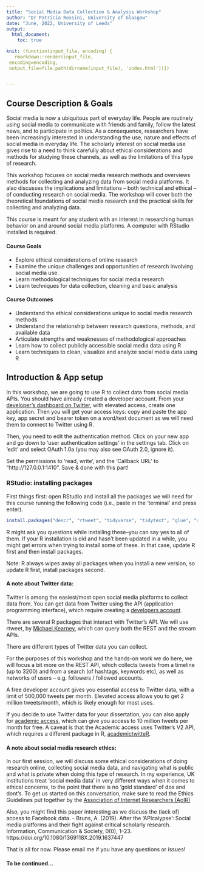 ```yaml
---
title: "Social Media Data Collection & Analysis Workshop"
author: "Dr Patricia Rossini, University of Glasgow"
date: "June, 2022, University of Leeds"
output: 
  html_document:
    toc: true

knit: (function(input_file, encoding) {
   rmarkdown::render(input_file,
 encoding=encoding,
 output_file=file.path(dirname(input_file), 'index.html'))})


---
```




## Course Description & Goals

Social media is now a ubiquitous part of everyday life. People are routinely using social media to communicate with friends and family, follow the latest news, and to participate in politics. As a consequence, researchers have been increasingly interested in understanding the use, nature and effects of social media in everyday life. The scholarly interest on social media use gives rise to a need to think carefully about ethical considerations and methods for studying these channels, as well as the limitations of this type of research.

This workshop focuses on social media research methods and overviews methods for collecting and analyzing data from social media platforms. It also discusses the implications and limitations – both technical and ethical – of conducting research on social media. The workshop will cover both the theoretical foundations of social media research and the practical skills for collecting and analyzing data.

This course is meant for any student with an interest in researching human behavior on and around social media platforms. A computer with RStudio installed is required.



#### Course Goals

   - Explore ethical considerations of online research
   - Examine the unique challenges and opportunities of research involving social media use.
   - Learn methodological techniques for social media research
   - Learn techniques for data collection, cleaning and basic analysis

#### Course Outcomes

  - Understand the ethical considerations unique to social media research methods
  - Understand the relationship between research questions, methods, and available data
  - Articulate strengths and weaknesses of methodological approaches
  - Learn how to collect publicly accessible social media data using R
  - Learn techniques to clean, visualize and analyze social media data using R


## Introduction & App setup

In this workshop, we are going to use R to collect data from social media APIs. 
You should have already created a developer account. From your [developer's dashboard on Twitter](https://developer.twitter.com/en/portal/dashboard), with elevated access, create one application. Then you will get your access keys: copy and paste the app key, app secret and bearer token on a word/text document as we will need them to connect to Twitter using R. 

Then, you need to edit the authentication method. Click on your new app and go down to 'user authentication settings' in the settings tab. 
Click on 'edit' and select OAuth 1.0a (you may also see OAuth 2.0, ignore it). 

Set the permissions to 'read, write', and the 'Callback URL' to "http://127.0.0.1:1410". Save & done with this part!



### RStudio: installing packages

First things first: open RStudio and install all the packages we will need for this course running the following code (i.e., paste in the 'terminal' and press enter).

```r
install.packages("descr", "rtweet", "tidyverse", "tidytext", "glue", "stringr", "wordcloud", "lubridate", "httr", "httpuv" )
```


R might ask you questions while installing these--you can say yes to all of them. 
If your R installation is old and hasn't been updated in a while, you might get errors when trying to install some of these. In that case, update R first and then install packages. 

Note: R always wipes away all packages when you install a new version, so update R first, install packages second. 


#### A note about Twitter data:

Twitter is among the easiest/most open social media platforms to collect data from. You can get data from Twitter using the API (application programming interface), which require creating a [developers account](http://dev.twitter.com). 

There are several R packages that interact with Twitter's API. We will use rtweet, by [Michael Kearney](https://rtweet.info/articles/intro.html), which can query both the REST and the stream APIs.


There are different types of Twitter data you can collect. 


For the purposes of this workshop and the hands-on work we do here, we will focus a bit more on the REST API, which collects tweets from a timeline (up to 3200) and from a search (of hashtags, keywords etc), as well as networks of users -- e.g. followers / followed accounts.


A free developer account gives you essential access to Twitter data, with a limit of 500,000 tweets per month. Elevated access allows you to get 2 million tweets/month, which is likely enough for most uses. 

If you decide to use Twitter data for your dissertation, you can also apply for [academic access](https://developer.twitter.com/en/products/twitter-api/academic-research), which can give you access to 10 million tweets per month for free. A caveat is that the Academic access uses Twitter's V2 API, which requires a different package in R,  [academictwitteR](https://cran.r-project.org/web/packages/academictwitteR/vignettes/academictwitteR-intro.html).

#### A note about social media research ethics: 

In our first session, we will discuss some ethical considerations of doing research online, collecting social media data, and navigating what is public and what is private when doing this type of research. In my experience, UK institutions treat 'social media data' in very different ways when it comes to ethical concerns, to the point that there is no 'gold standard' of dos and dont's. To get us started on this conversation, make sure to read the Ethics Guidelines put together by the [Association of Internet Researchers (AoIR)](https://aoir.org/ire30/)

Also, you might find this paper interesting as we discuss the (lack of) access to Facebook data. 
- Bruns, A. (2019). After the ‘APIcalypse’: Social media platforms and their fight against critical scholarly research. Information, Communication & Society, 0(0), 1–23. https://doi.org/10.1080/1369118X.2019.1637447 

That is all for now. Please email me if you have any questions or issues!


#### To be continued...

